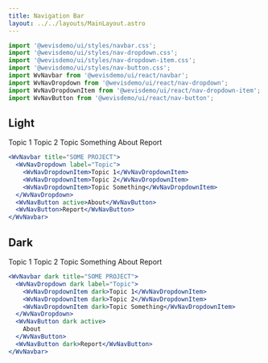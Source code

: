 ```yaml
---
title: Navigation Bar
layout: ../../layouts/MainLayout.astro
---
```



```jsx
import '@wevisdemo/ui/styles/navbar.css';
import '@wevisdemo/ui/styles/nav-dropdown.css';
import '@wevisdemo/ui/styles/nav-dropdown-item.css';
import '@wevisdemo/ui/styles/nav-button.css';
import WvNavbar from '@wevisdemo/ui/react/navbar';
import WvNavDropdown from '@wevisdemo/ui/react/nav-dropdown';
import WvNavDropdownItem from '@wevisdemo/ui/react/nav-dropdown-item';
import WvNavButton from '@wevisdemo/ui/react/nav-button';
```

## Light

<WvNavbar client:load title="SOME PROJECT">
  <WvNavDropdown client:load label="Topic">
    <WvNavDropdownItem>Topic 1</WvNavDropdownItem>
    <WvNavDropdownItem>Topic 2</WvNavDropdownItem>
    <WvNavDropdownItem>Topic Something</WvNavDropdownItem>
  </WvNavDropdown>
  <WvNavButton active>About</WvNavButton>
  <WvNavButton>Report</WvNavButton>
</WvNavbar>

```jsx
<WvNavbar title="SOME PROJECT">
  <WvNavDropdown label="Topic">
    <WvNavDropdownItem>Topic 1</WvNavDropdownItem>
    <WvNavDropdownItem>Topic 2</WvNavDropdownItem>
    <WvNavDropdownItem>Topic Something</WvNavDropdownItem>
  </WvNavDropdown>
  <WvNavButton active>About</WvNavButton>
  <WvNavButton>Report</WvNavButton>
</WvNavbar>
```

## Dark

<WvNavbar client:load dark title="SOME PROJECT">
  <WvNavDropdown client:load dark label="Topic">
    <WvNavDropdownItem dark>Topic 1</WvNavDropdownItem>
    <WvNavDropdownItem dark>Topic 2</WvNavDropdownItem>
    <WvNavDropdownItem dark>Topic Something</WvNavDropdownItem>
  </WvNavDropdown>
  <WvNavButton dark active>About</WvNavButton>
  <WvNavButton dark>Report</WvNavButton>
</WvNavbar>

```jsx
<WvNavbar dark title="SOME PROJECT">
  <WvNavDropdown dark label="Topic">
    <WvNavDropdownItem dark>Topic 1</WvNavDropdownItem>
    <WvNavDropdownItem dark>Topic 2</WvNavDropdownItem>
    <WvNavDropdownItem dark>Topic Something</WvNavDropdownItem>
  </WvNavDropdown>
  <WvNavButton dark active>
    About
  </WvNavButton>
  <WvNavButton dark>Report</WvNavButton>
</WvNavbar>
```
